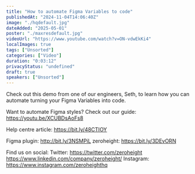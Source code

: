 ```yaml
---
title: "How to automate Figma Variables to code"
publishedAt: "2024-11-04T14:06:40Z"
image: "./hqdefault.jpg"
dateAdded: "2025-05-01"
poster: "./maxresdefault.jpg"
videoUrl: "https://www.youtube.com/watch?v=ON-vdwEkKi4"
localImages: true
tags: ["Unsorted"]
categories: ["Video"]
duration: "0:03:12"
privacyStatus: "undefined"
draft: true
speakers: ["Unsorted"]
---
```

Check out this demo from one of our engineers, Seth, to learn how you can automate turning your Figma Variables into code.

Want to automate Figma styles? Check out our guide: https://youtu.be/XCUBDsAoFs8

Help centre article: https://bit.ly/48CTIOY

Figma plugin: http://bit.ly/3NSMPiL
zeroheight: https://bit.ly/3DEvORN

Find us on social:
Twitter: https://twitter.com/zeroheight
https://www.linkedin.com/company/zeroheight/
Instagram: https://www.instagram.com/zeroheighthq

